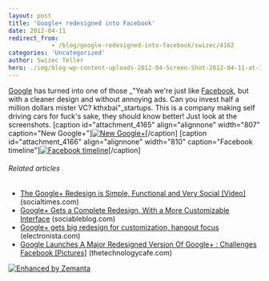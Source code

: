 ```yaml
---
layout: post
title: 'Google+ redesigned into Facebook'
date: 2012-04-11
redirect_from: 
            - /blog/google-redesigned-into-facebook/swizec/4162
categories: 'Uncategorized'
author: Swizec Teller
hero: ./img/blog-wp-content-uploads-2012-04-Screen-Shot-2012-04-11-at-11.28.06-PM.png
---
```

[Google](http://google.com "Google") has turned into one of those _"Yeah we're just like [Facebook](http://facebook.com "Facebook"), but with a cleaner design and without annoying ads. Can you invest half a million dollars mister VC? kthxbai"_startups. This is a company making self driving cars for fuck's sake, they should know better! Just look at the screenshots. \[caption id="attachment_4165" align="alignnone" width="807" caption="New Google+"][![New Google+](http://swizec.com/blog/wp-content/uploads/2012/04/Screen-Shot-2012-04-11-at-11.28.06-PM.png "New Google+")](./img/blog-wp-content-uploads-2012-04-Screen-Shot-2012-04-11-at-11.28.06-PM.png)\[/caption] \[caption id="attachment_4166" align="alignnone" width="810" caption="Facebook timeline"][![Facebook timeline](http://swizec.com/blog/wp-content/uploads/2012/04/Screen-Shot-2012-04-11-at-11.27.47-PM.png "Facebook timeline")](./img/blog-wp-content-uploads-2012-04-Screen-Shot-2012-04-11-at-11.27.47-PM.png)\[/caption]

###### Related articles

- [The Google+ Redesign is Simple, Functional and Very Social \[Video\]](http://socialtimes.com/the-google-redesign-is-simple-functional-and-very-social-video_b93994) (socialtimes.com)
- [Google+ Gets a Complete Redesign, With a More Customizable Interface](http://www.sociableblog.com/2012/04/11/google-plus-gets-redesign/) (sociableblog.com)
- [Google+ gets big redesign for customization, hangout focus](http://www.electronista.com/articles/12/04/11/google.reworked.early/) (electronista.com)
- [Google Launches A Major Redesigned Version Of Google+ : Challenges Facebook \[Pictures\]](http://thetechnologycafe.com/google-launches-a-major-redesigned-version-of-google-challenges-facebook-pictures/) (thetechnologycafe.com)

[![Enhanced by Zemanta](http://img.zemanta.com/zemified_e.png?x-id=84ed8b42-97da-436e-b2e3-568f811b9515)](http://www.zemanta.com/ "Enhanced by Zemanta")